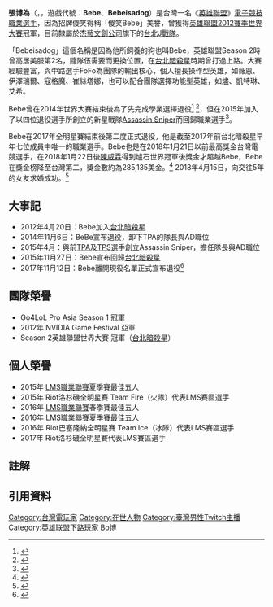{{NoteTA
| G1=Games
| G2=LOL
}}
{{Infobox Pro Gaming player
| ID              = Bebe
| name           = 張博為
| image          = 
| image_size     = 
| name_trans     =
| caption        =
| awards         = [[英雄聯盟2012賽季世界大賽|英雄聯盟S2世界大賽]] 冠軍<br />( [[台北暗殺星|TPA 台北暗殺星]] )
| status         = 己退役
| birth_date     = {{Birth date and age|year=1991|month=6|day=27}}
| hometown       = {{TW}}[[台北市|台北市]]
| nationality    = {{ROC}}
| team           = 
| league         = [[GPL超級聯賽|GPL超級聯賽]]<br />[[LMS職業聯賽|LMS職業聯賽]]
| coach          =
| games          = 《[[英雄聯盟|英雄聯盟]]》
| role           = AD Carry
| earnings       =
| championships  =
| nickname       =
| years1         = ~2011年
| team1          = [[For_The_Win|For The Win]]
| years2         = 2011年 - 2012年
| team2          = [[CrossGaming|CrossGaming]]
| years3         = 2012年 - 2014年
| team3          = [[Taipei_Assassins|Taipei Assassins]]
| years4         = 2015年 - 2015年
| team4          = [[台北狙擊者|Assassin Sniper]]
| years5         = 2015年 - 2016年
| team5          = [[Taipei_Assassins|Taipei Assassins]]
| years6         = 2016年 - 2017年
| team6          = [[J_Team|J Team]]
| website        =
}} 

'''張博為'''（{{lang-en|'''Chang "BeBe" Bo-Wei'''}}，{{bd|1991年|6月27日}}，遊戲代號：'''Bebe'''、'''Bebeisadog'''）是台灣一名《[[英雄聯盟|英雄聯盟]]》[[電子競技|電子競技]][[職業選手|職業選手]]，因為招牌傻笑得稱「傻笑Bebe」美譽，曾獲得[[英雄聯盟2012賽季世界大賽|英雄聯盟2012賽季世界大賽]]冠軍，目前隸屬於[[杰藝文創公司|杰藝文創公司]]旗下的[[台北J戰隊|台北J戰隊]]。

「Bebeisadog」這個名稱是因為他所飼養的狗也叫Bebe，英雄聯盟Season 2時曾高居美服第2名，隨隊伍需要而更換位置，在[[台北暗殺星|台北暗殺星]]時期曾打過上路。大賽經驗豐富，與中路選手FoFo為團隊的輸出核心，個人擅長操作型英雄，如薇恩、伊澤瑞爾、寇格魔、崔絲塔娜，也可以配合團隊選擇功能型英雄，如燼、凱特琳、艾希。

Bebe曾在2014年世界大賽結束後為了先完成學業選擇退役<ref>{{Cite web |url=http://www.appledaily.com.tw/realtimenews/article/new/20141106/501764/ |title=震撼！LOL冠軍選手　Bebe突宣布退役 |access-date=2016-06-22 |archive-date=2017-10-02 |archive-url=https://web.archive.org/web/20171002120144/http://www.appledaily.com.tw/realtimenews/article/new/20141106/501764/ |dead-url=no }}</ref>
<ref>{{Cite web |url=http://game.ettoday.net/article/422807.htm |title=台北暗殺星「微笑Bebe」退役　網：TPA永遠活在我心中 |access-date=2017-03-07 |archive-date=2021-05-08 |archive-url=https://web.archive.org/web/20210508051629/https://game.ettoday.net/article/422807.htm |dead-url=no }}</ref>，但在2015年加入了以四位退役選手所創立的新星戰隊[[Assassin_Sniper|Assassin Sniper]]而回歸職業選手<ref>{{Cite web |url=http://star.ettoday.net/news/511288 |title=《英雄聯盟》Bebe重返舞台榮耀！新星戰隊AS來勢洶洶 |access-date=2017-03-07 |archive-date=2019-06-29 |archive-url=https://web.archive.org/web/20190629044203/https://star.ettoday.net/news/511288 |dead-url=no }}</ref>。

Bebe在2017年全明星賽結束後第二度正式退役，他是截至2017年前台北暗殺星早年七位成員中唯一的職業選手{{efn|1=這七位選手分別為Stanley、Lilballz、Toyz、Bebe、MiSTakE以及後補成員NeXAbc、Colalin。}}。Bebe也是在2018年1月21日以前最高獎金台灣電競選手，在2018年1月22日後[[陳威霖|陳威霖]]得到爐石世界冠軍後獎金才超越Bebe，Bebe在獎金榜降至台灣第二，獎金數約為285,135美金。<ref>{{Cite web |url=https://www.esportsearnings.com/countries/tw |title=E-sports Earnings |access-date=2017-06-11 |archive-date=2021-11-17 |archive-url=https://web.archive.org/web/20211117182300/https://www.esportsearnings.com/countries/tw |dead-url=no }}</ref>
2018年4月15日，向交往5年的女友求婚成功。<ref>{{cite web |title=求婚啦！ 《英雄聯盟》冠軍成員Bebe成功捕獲鯉魚后 |url=https://newtalk.tw/news/view/2018-04-15/120965 |access-date=2018-11-01 |archive-date=2021-05-08 |archive-url=https://web.archive.org/web/20210508104709/https://newtalk.tw/news/view/2018-04-15/120965 |dead-url=no }}</ref>

==大事記==
* 2012年4月20日：Bebe加入[[台北暗殺星|台北暗殺星]]
* 2014年11月6日：BeBe宣布退役，卸下TPA的隊長與AD職位
* 2015年4月：與前[[台北暗殺星|TPA]]及[[台北狙擊者|TPS]]選手創立Assassin Sniper，擔任隊長與AD職位
* 2015年11月27日：Bebe宣布回歸[[台北暗殺星|台北暗殺星]]
* 2017年11月12日：Bebe離開現役名單正式宣布退役<ref>{{cite web|title=LOL》JT公布人事異動：BeBe、Jay、Morning、Refrain離隊|url=http://sports.ltn.com.tw/news/breakingnews/2251470|website=自由時報|access-date=2017-12-07|archive-date=2017-12-07|archive-url=https://web.archive.org/web/20171207140422/http://sports.ltn.com.tw/news/breakingnews/2251470|dead-url=no}}</ref>

== 團隊榮譽 ==
* Go4LoL Pro Asia Season 1 冠軍
* 2012年 NVIDIA Game Festival 亞軍
* Season 2英雄聯盟世界大賽 冠軍（[[台北暗殺星|台北暗殺星]]）

== 個人榮譽 ==
* 2015年 [[LMS職業聯賽|LMS職業聯賽]]夏季賽最佳五人
* 2015年 Riot洛杉磯全明星賽 Team Fire（火隊）代表LMS賽區選手
* 2016年 [[2016_LMS職業聯賽|LMS職業聯賽]]春季賽最佳五人
* 2016年 [[2016_LMS職業聯賽|LMS職業聯賽]]夏季賽最佳五人
* 2016年 Riot巴塞隆納全明星賽 Team Ice（冰隊）代表LMS賽區選手
*2017年  Riot洛杉磯全明星賽代表LMS賽區選手

== 註解 ==
{{notelist|iger=|3}}

== 引用資料 ==
{{reflist|1}}

{{台北暗殺星}}
{{臺灣電競歷史（單位和隊伍和選手和賽事）}}
{{Portal bar|臺灣|體育|文化|網際網路|電子遊戲|人物}}
[[Category:台灣電玩家|Category:台灣電玩家]]
[[Category:在世人物|Category:在世人物]]
[[Category:臺灣男性Twitch主播|Category:臺灣男性Twitch主播]]
[[Category:英雄联盟下路玩家|Category:英雄联盟下路玩家]]
[[Category:張姓|Bo博]]